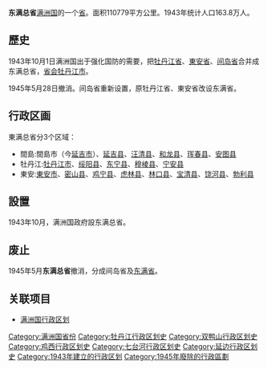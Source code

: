 {{Infobox Former Subdivision
|native_name = 
|conventional_long_name = 东满总省
|common_name = 东满总省
|abbrev = 
|p1 = 间岛省
|flag_p1 = Flag of Manchukuo.svg
|p2 = 牡丹江省 (满洲国)
|flag_p2 = Flag of Manchukuo.svg
|p3 = 东安省
|flag_p3 = Flag of Manchukuo.svg
|s1 = 间岛省
|flag_s1 = Flag of Manchukuo.svg
|s2 = 东满省
|flag_s2 = Flag of Manchukuo.svg
|capital = [[牡丹江市|牡丹江市]]
|subdivision = [[满洲国行政区划|省]]
|nation = {{MCK}}
|year_start = 1943年
|event_start = 
|date_start = 
|year_end = 1945年
|event_end = 
|date_end = 
|image_map = 
|image_map_caption = 
|stat_year1  = 
|stat_area1 = 
|stat_pop1 = 
|today = {{CHN}}[[黑龙江省|黑龙江省]]、[[吉林省|吉林省]]
}}
'''东满总省'''[[满洲国|满洲国]]的一个[[省_(行政區劃)|省]]。面积110779平方公里。1943年统计人口163.8万人。

==歷史==
1943年10月1日满洲国出于强化国防的需要，把[[牡丹江省_(滿洲國)|牡丹江省]]、[[東安省|東安省]]、[[间岛省|间岛省]]合并成东满总省，[[首府|省会]][[牡丹江市|牡丹江市]]。

1945年5月28日撤消。间岛省重新设置，原牡丹江省、東安省改设东满省。

==行政区画==
東满总省分3个区域：

*間島:間島市（今[[延吉市|延吉市]]）、[[延吉县|延吉县]]、[[汪清县|汪清县]]、[[和龙县|和龙县]]、[[珲春县|珲春县]]、[[安图县|安图县]]
*牡丹江:[[牡丹江市|牡丹江市]]、[[绥阳县|绥阳县]]、[[东宁县|东宁县]]、[[穆棱县|穆棱县]]、[[宁安县|宁安县]]
*東安:[[東安市|東安市]]、[[密山县|密山县]]、[[鸡宁县|鸡宁县]]、[[虎林县|虎林县]]、[[林口县|林口县]]、[[宝清县|宝清县]]、[[饶河县|饶河县]]、[[勃利县|勃利县]]

==設置==
1943年10月，满洲国政府設东满总省。
==废止==
1945年5月'''东满总省'''撤消，分成间岛省及[[东满省|东满省]]。

==关联项目==
*[[满洲国行政区划|满洲国行政区划]]

[[Category:满洲国省份|Category:满洲国省份]]


[[Category:牡丹江行政区划史|Category:牡丹江行政区划史]]
[[Category:双鸭山行政区划史|Category:双鸭山行政区划史]]
[[Category:鸡西行政区划史|Category:鸡西行政区划史]]
[[Category:七台河行政区划史|Category:七台河行政区划史]]
[[Category:延边行政区划史|Category:延边行政区划史]]
[[Category:1943年建立的行政区划|Category:1943年建立的行政区划]]
[[Category:1945年廢除的行政區劃|Category:1945年廢除的行政區劃]]